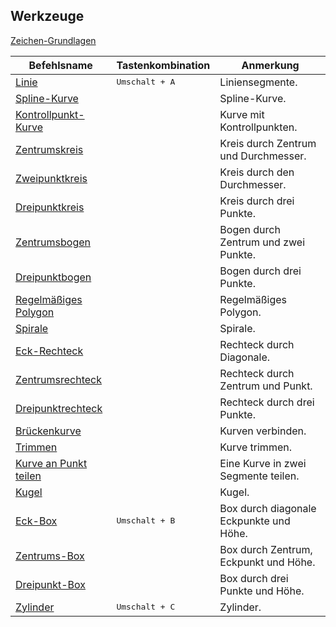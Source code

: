 ## Werkzeuge

[Zeichen-Grundlagen](tool/sketching-essentials)

| Befehlsname                                             | Tastenkombination    | Anmerkung                                              |
| ------------------------------------------------------- | -------------------- | -------------------------------------------------------|
| [Linie](tool/line)                                      | <kbd>Umschalt + A</kbd> | Liniensegmente.                                         |
| [Spline-Kurve](tool/spline-curve)                       |                      | Spline-Kurve.                                           |
| [Kontrollpunkt-Kurve](tool/control-point-curve)         |                      | Kurve mit Kontrollpunkten.                              |
| [Zentrumskreis](tool/center-circle)                     |                      | Kreis durch Zentrum und Durchmesser.                    |
| [Zweipunktkreis](tool/two-point-circle)                 |                      | Kreis durch den Durchmesser.                            |
| [Dreipunktkreis](tool/three-point-circle)               |                      | Kreis durch drei Punkte.                                |
| [Zentrumsbogen](tool/center-point-arc)                  |                      | Bogen durch Zentrum und zwei Punkte.                     |
| [Dreipunktbogen](tool/three-point-arc)                  |                      | Bogen durch drei Punkte.                                 |
| [Regelmäßiges Polygon](tool/polygon)                   |                      | Regelmäßiges Polygon.                                   |
| [Spirale](tool/spiral)                                  |                      | Spirale.                                                 |
| [Eck-Rechteck](tool/corner-rectangle)                  |                      | Rechteck durch Diagonale.                                |
| [Zentrumsrechteck](tool/center-rectangle)               |                      | Rechteck durch Zentrum und Punkt.                        |
| [Dreipunktrechteck](tool/three-point-rectangle)         |                      | Rechteck durch drei Punkte.                              |
| [Brückenkurve](sketch/bridge#bridge-curve)              |                      | Kurven verbinden.                                        |
| [Trimmen](sketch/trim)                                  |                      | Kurve trimmen.                                           |
| [Kurve an Punkt teilen](sketch/split-segment)           |                      | Eine Kurve in zwei Segmente teilen.                      |
| [Kugel](tool/sphere)                                    |                      | Kugel.                                                   |
| [Eck-Box](tool/corner-box)                              | <kbd>Umschalt + B</kbd> | Box durch diagonale Eckpunkte und Höhe.                  |
| [Zentrums-Box](tool/center-box)                         |                      | Box durch Zentrum, Eckpunkt und Höhe.                    |
| [Dreipunkt-Box](tool/three-point-box)                   |                      | Box durch drei Punkte und Höhe.                          |
| [Zylinder](tool/cylinder)                               | <kbd>Umschalt + C</kbd> | Zylinder.                                                |